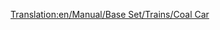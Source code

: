 [[Translation:en/Manual/Base Set/Trains/Coal Car]]
{{hu/Navbox Vagonok}}
{{hu/Vagonok|NormalCost=£1,375 ($2,750)
|Name=Szénszállító vagon
|NormalWeight=18 / 48 t
|Picture= [[File:en/Coaltruck.png]]
|NormalCapacity=30 tonna szén
|MonoCost=£1,375 ($2,750)
|MonoWeight=18 / 53 t
|MonoCapacity=35 tonna szén
|MagCost=£1,375 ($2,750)
|MagWeight=18 / 55 t
|MagCapacity=37 tonna szén
|Description=Rakománya a [[hu/Manual/Base Set/Cargos/Szén|szén]], [[hu/Manual/Éghajlatok#mersekelt|Mérsékelt]] és [[hu/Manual/Éghajlatok#szubarktikusszubarktikus|szubarktikus]] éghajlaton elérhető.


}}